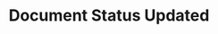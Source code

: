 ---
title: 'Document Status Updated'
description: 'This event is triggered whenever an Document status is updated in a company.'
---